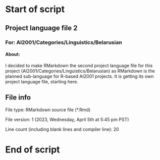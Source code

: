 # Start of script

## Project language file 2

### For: AI2001/Categories/Linguistics/Belarusian

#### About:

I decided to make RMarkdown the second project language file for this project (AI2001/Categories/Linguistics/Belarusian) as RMarkdown is the planned sub-language for R-based AI2001 projects. It is getting its own project language file, starting here.

## File info

File type: RMarkdown source file (*.Rmd)

File version: 1 (2023, Wednesday, April 5th at 5:45 pm PST)

Line count (including blank lines and compiler line): 20

# End of script
